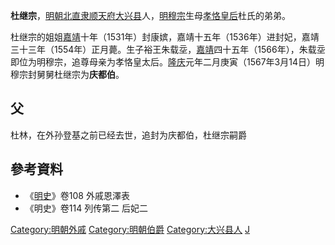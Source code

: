 '''杜继宗'''，[[明朝|明朝]][[北直隶|北直隶]][[顺天府|顺天府]][[大兴县_(金朝)|大兴县]]人，[[明穆宗|明穆宗]]生母[[孝恪皇后|孝恪皇后]]杜氏的弟弟。

杜继宗的姐姐[[嘉靖|嘉靖]]十年（1531年）封康嫔，嘉靖十五年（1536年）进封妃，嘉靖三十三年（1554年）正月薨。生子裕王朱载坖，[[嘉靖|嘉靖]]四十五年（1566年），朱载坖即位为明穆宗，追尊母亲为孝恪皇太后。[[隆庆_(明朝)|隆庆]]元年二月庚寅（1567年3月14日）明穆宗封舅舅杜继宗为'''庆都伯'''。
== 父 ==
杜林，在外孙登基之前已经去世，追封为庆都伯，杜继宗嗣爵
== 參考資料 ==
* 《[[明史|明史]]》卷108 外戚恩澤表
* 《明史》卷114 列传第二 后妃二
{{DEFAULTSORT:D}}
[[Category:明朝外戚|Category:明朝外戚]]
[[Category:明朝伯爵|Category:明朝伯爵]]
[[Category:大兴县人|Category:大兴县人]]
[[Category:杜姓|J]]